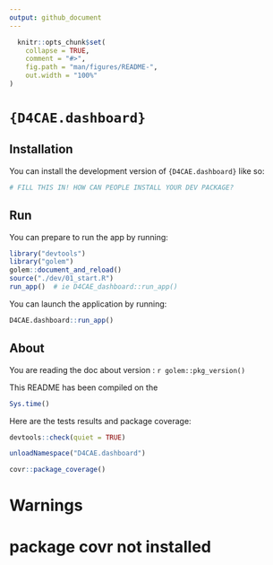 ```yaml
---
output: github_document
---
```


<!-- README.md is generated from README.Rmd. Please edit that file -->

```r
  knitr::opts_chunk$set(
    collapse = TRUE,
    comment = "#>",
    fig.path = "man/figures/README-",
    out.width = "100%"
)
```

# `{D4CAE.dashboard}`

<!-- badges: start -->
<!-- badges: end -->

## Installation

You can install the development version of `{D4CAE.dashboard}` like so:

```r
# FILL THIS IN! HOW CAN PEOPLE INSTALL YOUR DEV PACKAGE?
```

## Run

You can prepare to run the app by running: 
```r
library("devtools")
library("golem")
golem::document_and_reload() 
source("./dev/01_start.R") 
run_app()  # ie D4CAE_dashboard::run_app()
```

You can launch the application by running:

```r
D4CAE.dashboard::run_app()
```

## About

You are reading the doc about version : `r golem::pkg_version()`

This README has been compiled on the

```r
Sys.time()
```

Here are the tests results and package coverage:

```r
devtools::check(quiet = TRUE)
```

```r
unloadNamespace("D4CAE.dashboard")
```

```r
covr::package_coverage()
```

# Warnings
# package covr not installed 
